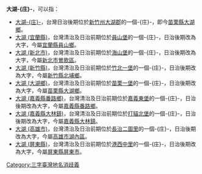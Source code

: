 {{noteTA
|1=zh-hans:庄; zh-hant:庄;
}}
'''大湖-{庄}-'''，可以指： 
*[[大湖庄|大湖-{庄}-]]，台灣日治後期位於[[新竹州|新竹州]][[大湖郡|大湖郡]]的一個-{庄}-，即今[[苗栗縣|苗栗縣]][[大湖鄉_(台灣)|大湖鄉]]。
*[[大湖_(宜蘭縣)|大湖 (宜蘭縣)]]，台灣清治及日治前期位於[[員山堡|員山堡]]的一個-{庄}-，日治後期改為大字，今屬[[宜蘭縣|宜蘭縣]][[員山鄉|員山鄉]]。
*[[大湖_(新北市)|大湖 (新北市)]]，台灣清治及日治前期位於[[海山堡|海山堡]]的一個-{庄}-，日治後期改為大字，今屬[[新北市|新北市]][[鶯歌區|鶯歌區]]。
*[[大湖_(新竹縣)|大湖 (新竹縣)]]，台灣清治及日治前期位於[[竹北一堡|竹北一堡]]的一個-{庄}-，日治後期改為大字，今屬[[新竹縣|新竹縣]][[北埔鄉|北埔鄉]]。
*[[大湖_(大湖鄉)|大湖 (大湖鄉)]]，台灣清治及日治前期位於[[苗栗一堡|苗栗一堡]]的一個-{庄}-，日治後期改為大字，今屬[[苗栗縣|苗栗縣]][[大湖鄉_(台灣)|大湖鄉]]。
*[[大湖_(嘉義縣番路鄉)|大湖 (嘉義縣番路鄉)]]，台灣清治及日治前期位於[[嘉義東堡|嘉義東堡]]的一個-{庄}-，日治後期改為大字，今屬[[嘉義縣|嘉義縣]][[番路鄉|番路鄉]]。
*[[大湖_(嘉義縣大林鎮)|大湖 (嘉義縣大林鎮)]]，台灣清治及日治前期位於[[打貓北堡|打貓北堡]]的一個-{庄}-，日治後期改為大字，今屬[[嘉義縣|嘉義縣]][[大林鎮_(台灣)|大林鎮]]。
*[[大湖_(高雄市)|大湖 (高雄市)]]，台灣清治及日治前期位於[[長治二圖里|長治二圖里]]的一個-{庄}-，日治後期改為大字，今屬[[高雄市|高雄市]][[湖內區|湖內區]]。
*[[大湖_(屏東縣)|大湖 (屏東縣)]]，台灣清治及日治前期位於[[港西中里|港西中里]]的一個-{庄}-，日治後期改為大字，今屬[[屏東縣|屏東縣]][[屏東市|屏東市]]。

[[Category:三字臺灣地名消歧義|Category:三字臺灣地名消歧義]]